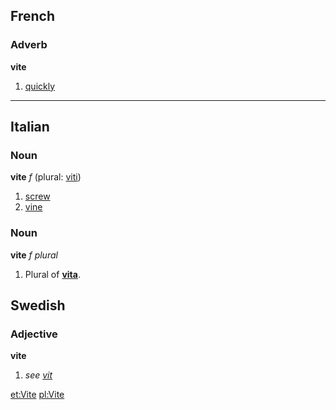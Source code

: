 ==French==
===Adverb===
'''vite'''

#[[quickly]]

----
==Italian==
===Noun===
'''vite''' ''f'' (plural: [[viti]])

#[[screw]]
#[[vine]]

===Noun===
'''vite''' ''f plural''

#Plural of '''[[vita#Italian|vita]]'''.

==Swedish==
===Adjective===
'''vite'''
#''see [[vit]]''

[[et:Vite]]
[[pl:Vite]]